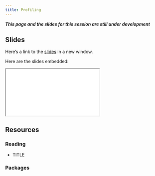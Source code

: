 ```yaml
---
title: Profiling
---
```


***This page and the slides for this session are still under development***

## Slides

Here's a link to the [slides](/slides/02-advanced/04-profiling/index.qmd){target="_blank"} in a new window. 

Here are the slides embedded:

<iframe class="slide-deck ar3x2" src="/slides/02-advanced/04-profiling/index.html" title="UPDATE slides">
</iframe>

## Resources

### Reading

- TITLE

  <LINK>


### Packages
